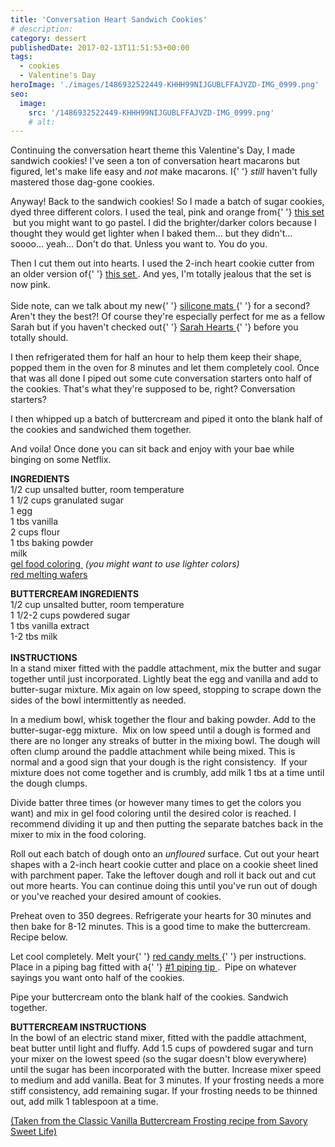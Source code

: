 ```yaml
---
title: 'Conversation Heart Sandwich Cookies'
# description:
category: dessert
publishedDate: 2017-02-13T11:51:53+00:00
tags:
  - cookies
  - Valentine's Day
heroImage: './images/1486932522449-KHHH99NIJGUBLFFAJVZD-IMG_0999.png'
seo:
  image:
    src: '/1486932522449-KHHH99NIJGUBLFFAJVZD-IMG_0999.png'
    # alt:
---
```



<div class="sqs-html-content">
	<p>
		Continuing the conversation heart theme this Valentine's Day, I made
		sandwich cookies! I've seen a ton of conversation heart macarons but
		figured, let's make life easy and <em>not </em>make macarons. I{' '}
		<em>still</em> haven't fully mastered those dag-gone cookies.
	</p>
</div>
<div
	class="image-block-outer-wrapper layout-caption-hidden design-layout-inline"
	data-test="image-block-inline-outer-wrapper"
>
	<figure class="sqs-block-image-figure intrinsic">
		<div
			class="image-block-wrapper"
			data-animation-role="image"
			data-animation-override=""
		>
			<div class="sqs-image-shape-container-element has-aspect-ratio">
				<Picture
					src={ContentImage1}
					alt="conversation heart sandwich cookies | sarah makes stuff"
				></Picture>
			</div>
		</div>
	</figure>
</div>
<div class="sqs-html-content">
	<p>
		Anyway! Back to the sandwich cookies! So I made a batch of sugar cookies,
		dyed three different colors. I used the teal, pink and orange from{' '}
		<a
			target="_blank"
			href="https://www.amazon.com/Wilton-Neon-Gel-Food-Color/dp/B007EMYD8M"
		>
			this set
		</a>
		 but you might want to go pastel. I did the brighter/darker colors because I
		thought they would get lighter when I baked them... but they didn't...
		soooo... yeah... Don't do that. Unless you want to. You do you.
	</p>
	<p>
		Then I cut them out into hearts. I used the 2-inch heart cookie cutter from
		an older version of{' '}
		<a
			target="_blank"
			href="https://www.amazon.com/Wilton-Nesting-Heart-Cutter-Set/dp/B0000CF4KC"
		>
			this set
		</a>
		. And yes, I'm totally jealous that the set is now pink. 
		<br />
		<br />
		Side note, can we talk about my new{' '}
		<a target="_blank" href="http://sarahhearts.com/silicone-baking-mat/">
			silicone mats
		</a>{' '}
		for a second? Aren't they the best?! Of course they're especially perfect
		for me as a fellow Sarah but if you haven't checked out{' '}
		<a target="_blank" href="http://sarahhearts.com">
			Sarah Hearts
		</a>{' '}
		before you totally should. 
	</p>
</div>
<div
	class="image-block-outer-wrapper layout-caption-hidden design-layout-inline"
	data-test="image-block-inline-outer-wrapper"
>
	<figure class="sqs-block-image-figure intrinsic">
		<div
			class="image-block-wrapper"
			data-animation-role="image"
			data-animation-override=""
		>
			<div class="sqs-image-shape-container-element has-aspect-ratio">
				<Picture
					src={ContentImage2}
					alt="conversation heart sandwich cookies | sarah makes stuff"
				></Picture>
			</div>
		</div>
	</figure>
</div>
<div class="sqs-html-content">
	<p>
		I then refrigerated them for half an hour to help them keep their shape,
		popped them in the oven for 8 minutes and let them completely cool. Once
		that was all done I piped out some cute conversation starters onto half of
		the cookies. That's what they're supposed to be, right? Conversation
		starters?
	</p>
</div>
<div
	class="image-block-outer-wrapper layout-caption-hidden design-layout-inline"
	data-test="image-block-inline-outer-wrapper"
>
	<figure class="sqs-block-image-figure intrinsic">
		<div
			class="image-block-wrapper"
			data-animation-role="image"
			data-animation-override=""
		>
			<div class="sqs-image-shape-container-element has-aspect-ratio">
				<Picture
					src={ContentImage3}
					alt="conversation heart sandwich cookies | sarah makes stuff"
				></Picture>
			</div>
		</div>
	</figure>
</div>
<div class="sqs-html-content">
	<p>
		I then whipped up a batch of buttercream and piped it onto the blank half of
		the cookies and sandwiched them together. 
	</p>
</div>
<div
	class="image-block-outer-wrapper layout-caption-hidden design-layout-inline"
	data-test="image-block-inline-outer-wrapper"
>
	<figure class="sqs-block-image-figure intrinsic">
		<div
			class="image-block-wrapper"
			data-animation-role="image"
			data-animation-override=""
		>
			<div class="sqs-image-shape-container-element has-aspect-ratio">
				<Picture
					src={ContentImage4}
					alt="conversation heart sandwich cookies | sarah makes stuff"
				></Picture>
			</div>
		</div>
	</figure>
</div>
<div class="sqs-html-content">
	<p>
		And voila! Once done you can sit back and enjoy with your bae while binging
		on some Netflix. 
	</p>
</div>
<div
	class="image-block-outer-wrapper layout-caption-below design-layout-inline"
	data-test="image-block-inline-outer-wrapper"
>
	<figure class="sqs-block-image-figure intrinsic">
		<div
			class="image-block-wrapper"
			data-animation-role="image"
			data-animation-override=""
		>
			<div class="sqs-image-shape-container-element has-aspect-ratio">
				<Picture
					src={ContentImage5}
					alt="conversation heart sandwich cookie | sarah makes stuff"
				></Picture>
			</div>
		</div>
	</figure>
</div>
<div class="sqs-html-content">
	<p>
		<strong>INGREDIENTS</strong>
		<br />
		1/2 cup unsalted butter, room temperature
		<br />1 1/2 cups granulated sugar
		<br />1 egg
		<br />1 tbs vanilla
		<br />2 cups flour
		<br />1 tbs baking powder
		<br />
		milk
		<br />
		<a
			target="_blank"
			href="https://www.amazon.com/Wilton-Neon-Gel-Food-Color/dp/B007EMYD8M"
		>
			gel food coloring
		</a>
		 <em>(you might want to use lighter colors)</em>
		<br />
		<a
			target="_blank"
			href="https://www.amazon.com/Wilton-Red-Candy-Melts-12-Ounce/dp/B0061TXSR6"
		>
			red melting wafers
		</a>
	</p>
	<p>
		<strong>BUTTERCREAM INGREDIENTS</strong>
		<br />
		1/2 cup unsalted butter, room temperature
		<br />1 1/2-2 cups powdered sugar
		<br />1 tbs vanilla extract
		<br />
		1-2 tbs milk
		<br />
		<br />
		<strong>INSTRUCTIONS</strong>
		<br />
		In a stand mixer fitted with the paddle attachment, mix the butter and sugar
		together until just incorporated. Lightly beat the egg and vanilla and add
		to butter-sugar mixture. Mix again on low speed, stopping to scrape down the
		sides of the bowl intermittently as needed.
	</p>
	<p>
		In a medium bowl, whisk together the flour and baking powder. Add to the
		butter-sugar-egg mixture.  Mix on low speed until a dough is formed and
		there are no longer any streaks of butter in the mixing bowl. The dough will
		often clump around the paddle attachment while being mixed. This is normal
		and a good sign that your dough is the right consistency.  If your mixture
		does not come together and is crumbly, add milk 1 tbs at a time until the
		dough clumps. 
	</p>
	<p>
		Divide batter three times (or however many times to get the colors you want)
		and mix in gel food coloring until the desired color is reached. I recommend
		dividing it up and then putting the separate batches back in the mixer to
		mix in the food coloring. 
	</p>
	<p>
		Roll out each batch of dough onto an <em>unfloured</em> surface. Cut out
		your heart shapes with a 2-inch heart cookie cutter and place on a cookie
		sheet lined with parchment paper. Take the leftover dough and roll it back
		out and cut out more hearts. You can continue doing this until you've run
		out of dough or you've reached your desired amount of cookies.
	</p>
	<p>
		Preheat oven to 350 degrees. Refrigerate your hearts for 30 minutes and then
		bake for 8-12 minutes. This is a good time to make the buttercream. Recipe
		below. 
	</p>
	<p>
		Let cool completely. Melt your{' '}
		<a
			target="_blank"
			href="https://www.amazon.com/Wilton-Red-Candy-Melts-12-Ounce/dp/B0061TXSR6"
		>
			red candy melts
		</a>{' '}
		per instructions. Place in a piping bag fitted with a{' '}
		<a
			target="_blank"
			href="https://www.amazon.com/Wilton-1-Round-Decorating-Tip/dp/B004AT3XCO"
		>
			#1 piping tip
		</a>
		.  Pipe on whatever sayings you want onto half of the cookies. 
	</p>
	<p>
		Pipe your buttercream onto the blank half of the cookies. Sandwich together.
	</p>
	<p>
		<strong>BUTTERCREAM INSTRUCTIONS</strong>
		<br />
		In the bowl of an electric stand mixer, fitted with the paddle attachment,
		beat butter until light and fluffy. Add 1.5 cups of powdered sugar and turn
		your mixer on the lowest speed (so the sugar doesn't blow everywhere) until
		the sugar has been incorporated with the butter. Increase mixer speed to
		medium and add vanilla. Beat for 3 minutes. If your frosting needs a more
		stiff consistency, add remaining sugar. If your frosting needs to be thinned
		out, add milk 1 tablespoon at a time.
	</p>
	<p>
		<a
			target="_blank"
			href="http://savorysweetlife.com/2010/03/buttercream-frosting/"
		>
			(Taken from the Classic Vanilla Buttercream Frosting recipe from Savory
			Sweet Life)
		</a>
	</p>
</div>
